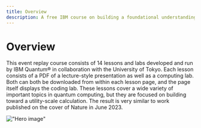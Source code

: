 ```yaml
---
title: Overview
description: A free IBM course on building a foundational understanding of quantum computing, technology, and applications for business.
---
```


# Overview

This event replay course consists of 14 lessons and labs developed and run by IBM Quantum&reg; in collaboration with the University of Tokyo. Each lesson consists of a PDF of a lecture-style presentation as well as a computing lab. Both can both be downloaded from within each lesson page, and the page itself displays the coding lab. These lessons cover a wide variety of important topics in quantum computing, but they are focused on building toward a utility-scale calculation. The result is very similar to work published on the cover of Nature in June 2023.


!["Hero image"](/learning/images/courses/utility-scale-quantum-computing/Tokyo_Utility_Course-Img.svg)
